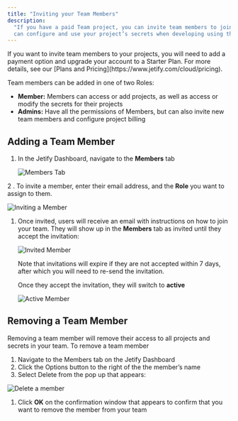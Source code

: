 ```yaml
---
title: "Inviting your Team Members"
description:
  "If you have a paid Team project, you can invite team members to join your project. Team members
  can configure and use your project’s secrets when developing using the Devbox or Envsec CLI."
---
```


<Info>
  If you want to invite team members to your projects, you will need to add a payment option and
  upgrade your account to a Starter Plan. For more details, see our [Plans and
  Pricing](https://www.jetify.com/cloud/pricing).
</Info>

Team members can be added in one of two Roles:

- **Member:** Members can access or add projects, as well as access or modify the secrets for their
  projects
- **Admins:** Have all the permissions of Members, but can also invite new team members and
  configure project billing

## Adding a Team Member[​](#adding-a-team-member "Direct link to Adding a Team Member")

1. In the Jetify Dashboard, navigate to the **Members** tab

   ![Members Tab](/images/docs/cloud/dashboard/inviting_members/docs/assets/images/members_tab-40dac07b43ae1162fd178d9b38fa9b87.png)

2 . To invite a member, enter their email address, and the **Role** you want to assign to them.

![Inviting a Member](/images/docs/cloud/dashboard/inviting_members/docs/assets/images/inviting_member-185c3642afb2ec95b3a0ea74d1fe4039.png)

1. Once invited, users will receive an email with instructions on how to join your team. They will
   show up in the **Members** tab as invited until they accept the invitation:

   ![Invited Member](/images/docs/cloud/dashboard/inviting_members/docs/assets/images/invited_member-b45b2434a407126d929bfb74a0023244.png)

   Note that invitations will expire if they are not accepted within 7 days, after which you will
   need to re-send the invitation.

   Once they accept the invitation, they will switch to **active**

   ![Active Member](/images/docs/cloud/dashboard/inviting_members/docs/assets/images/active_member-c43971cb25bcc844be7272904bdb435b.png)

## Removing a Team Member[​](#removing-a-team-member "Direct link to Removing a Team Member")

Removing a team member will remove their access to all projects and secrets in your team. To remove
a team member

1. Navigate to the Members tab on the Jetify Dashboard
2. Click the Options button to the right of the the member’s name
3. Select Delete from the pop up that appears:

![Delete a member](/images/docs/cloud/dashboard/inviting_members/docs/assets/images/delete_member-5a80c98ba2e46c130db5188428dd72ba.png)

1. Click **OK** on the confirmation window that appears to confirm that you want to remove the
   member from your team

